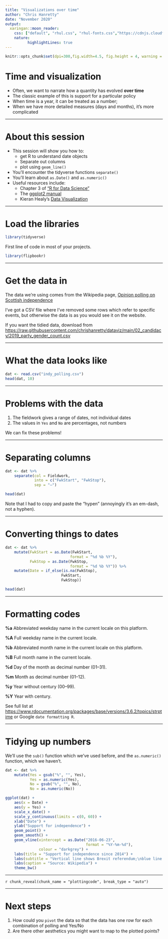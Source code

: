 ```yaml
---
title: "Visualizations over time"
author: "Chris Hanretty"
date: "November 2020"
output:
  xaringan::moon_reader:
    css: ["default", "rhul.css", "rhul-fonts.css","https://cdnjs.cloudflare.com/ajax/libs/animate.css/3.7.0/animate.min.css"]
    nature:
          highlightLines: true
---
```



```r

knitr::opts_chunk$set(dpi=300,fig.width=4.5, fig.height = 4, warning = TRUE, message = TRUE, out.width = "100%")

```

# Time and visualization

 - Often, we want to narrate how a quantity has evolved **over time**
 - The classic example of this is support for a particular policy
 - When time is a year, it can be treated as a number;
 - When we have more detailed measures (days and months), it's more complicated
 
---

# About this session

 - This session will show you how to:
    * get R to understand date objects
	* Separate out columns
	* plot using `geom_line()`
 - You'll encounter the tidyverse functions `separate()`
 - You'll learn about `as.Date()` and `as.numeric()`
 - Useful resources include:
    * Chapter 3 of ["R for Data Science"](https://r4ds.had.co.nz/data-visualisation.html)
	* The [ggplot2 manual](https://ggplot2.tidyverse.org/)
	* Kieran Healy's [Data Visualization](https://socviz.co/)

---

# Load the libraries

```r
library(tidyverse)
```

First line of code in most of your projects.

```r
library(flipbookr)
```

---

# Get the data in

The data we're using comes from the Wikipedia page, [Opinion polling on Scottish independence](https://en.wikipedia.org/wiki/Opinion_polling_on_Scottish_independence#Post-referendum_polling)

I've got a CSV file where I've removed some rows which refer to
specific events, but otherwise the data is as you would see it on the
website.

If you want the tidied data, download from [https://raw.githubusercontent.com/chrishanretty/dataviz/main/02_candidacy/2019_party_gender_count.csv](https://raw.githubusercontent.com/chrishanretty/dataviz/main/02_candidacy/2019_party_gender_count.csv)

---

# What the data looks like

```r
dat <- read.csv("indy_polling.csv")
head(dat, 10)
```

---

# Problems with the data

1. The fieldwork gives a range of dates, not individual dates
2. The values in `Yes` and `No` are percentages, not numbers

We can fix these problems!

---

# Separating columns

```r
dat <- dat %>%
    separate(col = Fieldwork,
             into = c("FwkStart", "FwkStop"),
             sep = "–")

head(dat)
```

Note that I had to copy and paste the "hypen" (annoyingly it's an em-dash, not a hyphen).

---

# Converting things to dates

```r
dat <- dat %>%
    mutate(FwkStart = as.Date(FwkStart,
                             format = "%d %b %Y"),
           FwkStop = as.Date(FwkStop,
                             format = "%d %b %Y")) %>%
    mutate(Date = if_else(is.na(FwkStop),
                         FwkStart,
                         FwkStop))

head(dat)
```

---

# Formatting codes

**%a**
Abbreviated weekday name in the current locale on this platform.

**%A**
Full weekday name in the current locale. 

**%b**
Abbreviated month name in the current locale on this platform.

**%B**
Full month name in the current locale. 

**%d**
Day of the month as decimal number (01--31).

**%m**
Month as decimal number (01--12).

**%y**
Year without century (00--99). 

**%Y**
Year with century.


See full list at [https://www.rdocumentation.org/packages/base/versions/3.6.2/topics/strptime](https://www.rdocumentation.org/packages/base/versions/3.6.2/topics/strptime) or Google `date formatting R`.

---

# Tidying up numbers

We'll use the `sub()` function which we've used before, and the
`as.numeric()` function, which we haven't.

```r
dat <- dat %>%
    mutate(Yes = gsub("%", "", Yes),
           Yes = as.numeric(Yes),
           No = gsub("%", "", No),
           No = as.numeric(No))
```

```r
ggplot(dat) +
    aes(x = Date) +
    aes(y = Yes) +
    scale_x_date() +
    scale_y_continuous(limits = c(0, 60)) +
    xlab("Date") +
    ylab("Support for independence") +
    geom_point() +
    geom_smooth() +
    geom_vline(xintercept = as.Date("2016-06-23",
                                    format = "%Y-%m-%d"),
               colour = "darkgrey") + 
    labs(title = "Support for independence since 2014") +
    labs(subtitle = "Vertical line shows Brexit referendum;\nblue line shows trend") + 
    labs(caption = "Source: Wikipedia") +
    theme_bw()
```

---

`r chunk_reveal(chunk_name = "plottingcode", break_type = "auto")`

---

# Next steps

1. How could you `pivot` the data so that the data has one row for each combination of polling and Yes/No
2. Are there other aesthetics you might want to map to the plotted points?
